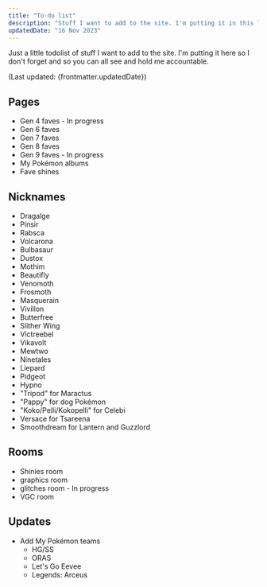 ```yaml
---
title: "To-do list"
description: "Stuff I want to add to the site. I'm putting it in this list so I don't forget."
updatedDate: "16 Nov 2023"
---
```


Just a little todolist of stuff I want to add to the site. I'm putting it here so I don't forget and so you can all see and hold me accountable.

(Last updated: {frontmatter.updatedDate})

## Pages

* Gen 4 faves - In progress
* Gen 6 faves
* Gen 7 faves
* Gen 8 faves
* Gen 9 faves - In progress
* My Pokémon albums
* Fave shines

## Nicknames

* Dragalge
* Pinsir
* Rabsca
* Volcarona
* Bulbasaur
* Dustox
* Mothim
* Beautifly
* Venomoth
* Frosmoth
* Masquerain
* Vivillon
* Butterfree
* Slither Wing
* Victreebel
* Vikavolt
* Mewtwo
* Ninetales
* Liepard
* Pidgeot
* Hypno
* "Tripod" for Maractus
* "Pappy" for dog Pokémon
* "Koko/Pelli/Kokopelli" for Celebi
* Versace for Tsareena
* Smoothdream for Lantern and Guzzlord

## Rooms

* Shinies room
* graphics room
* glitches room - In progress
* VGC room

## Updates

* Add My Pokémon teams
	* HG/SS
	* ORAS
	* Let's Go Eevee
	* Legends: Arceus